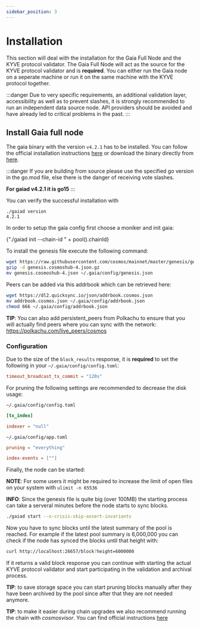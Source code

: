 ```yaml
---
sidebar_position: 3
---
```


# Installation


This section will deal with the installation for the Gaia Full Node and the KYVE protocol validator. The Gaia Full
Node will act as the source for the KYVE protocol validator and is **required**. You can either run the Gaia node on
a seperate machine or run it on the same machine with the KYVE protocol together.

:::danger
Due to very specific requirements, an additional validation layer, accessibility as well as to prevent slashes, it is strongly recommended to run an independent data source node. API providers should be avoided and have already led to critical problems in the past.
:::

## Install Gaia full node

The gaia binary with the version `v4.2.1` has to be installed. You can follow the official installation instructions [here](https://hub.cosmos.network/main/getting-started/installation.html) or download the binary directly from [here](https://github.com/cosmos/gaia/releases/tag/v4.2.1).

:::danger
If you are building from source please use the specified go version in the go.mod file, else there is the danger of receiving vote slashes.

**For gaiad v4.2.1 it is go15**
:::

You can verify the successful installation with

```
./gaiad version
4.2.1
```

In order to setup the gaia config first choose a moniker and init gaia:

<CodeBlock language="bash">
  {"./gaiad init <your-moniker> --chain-id " + pool().chainId}
</CodeBlock>

To install the genesis file execute the following command:

```bash
wget https://raw.githubusercontent.com/cosmos/mainnet/master/genesis/genesis.cosmoshub-4.json.gz
gzip -d genesis.cosmoshub-4.json.gz
mv genesis.cosmoshub-4.json ~/.gaia/config/genesis.json
```

Peers can be added via this addrbook which can be retrieved here:

```bash
wget https://dl2.quicksync.io/json/addrbook.cosmos.json
mv addrbook.cosmos.json ~/.gaia/config/addrbook.json
chmod 666 ~/.gaia/config/addrbook.json
```

**TIP**: You can also add persistent_peers from Polkachu to ensure that you will actually find peers where you can sync with the network: https://polkachu.com/live_peers/cosmos

### Configuration

Due to the size of the `block_results` response, it is **required** to set the following in your `~/.gaia/config/config.toml`:

```toml
timeout_broadcast_tx_commit = "120s"
```

For pruning the following settings are recommended to decrease the disk usage:

`~/.gaia/config/config.toml`

```toml
[tx_index]

indexer = "null"
```

`~/.gaia/config/app.toml`

```toml
pruning = "everything"

index-events = [""]
```

Finally, the node can be started:

**NOTE**: For some users it might be required to increase the limit of open files on your system with `ulimit -n 65536`

**INFO**: Since the genesis file is quite big (over 100MB) the starting process can take a serveral minutes before the node starts to sync blocks.

```bash
./gaiad start --x-crisis-skip-assert-invariants
```

Now you have to sync blocks until the latest summary of the pool is reached. For example
if the latest pool summary is 6,000,000 you can check if the node has synced the blocks until
that height with:

```bash
curl http://localhost:26657/block?height=6000000
```

If it returns a valid block response you can continue with starting the actual KYVE protocol validator
and start participating in the validation and archival process.

**TIP**: to save storage space you can start pruning blocks manually after they have been archived
by the pool since after that they are not needed anymore.

**TIP**: to make it easier during chain upgrades we also recommend running the chain with _cosmosvisor_. You can find official instructions [here](https://hub.cosmos.network/main/hub-tutorials/upgrade-node.html#cosmovisor)

<Installation />